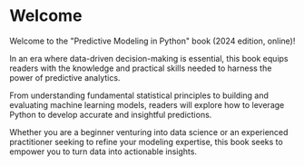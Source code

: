 
# Welcome {.unnumbered}

<!--
![](./images/predictive-modeling-book-banner.webp){fig-align="center" fig-alt="Predictive Modeling in Python (banner image)" height=400}
-->

Welcome to the \"Predictive Modeling in Python\" book (2024 edition, online)!

In an era where data-driven decision-making is essential, this book equips readers with the knowledge and practical skills needed to harness the power of predictive analytics.

From understanding fundamental statistical principles to building and evaluating  machine learning models, readers will explore how to leverage Python to develop accurate and insightful predictions.

Whether you are a beginner venturing into data science or an experienced practitioner seeking to refine your modeling expertise, this book seeks to empower you to turn data into actionable insights.
